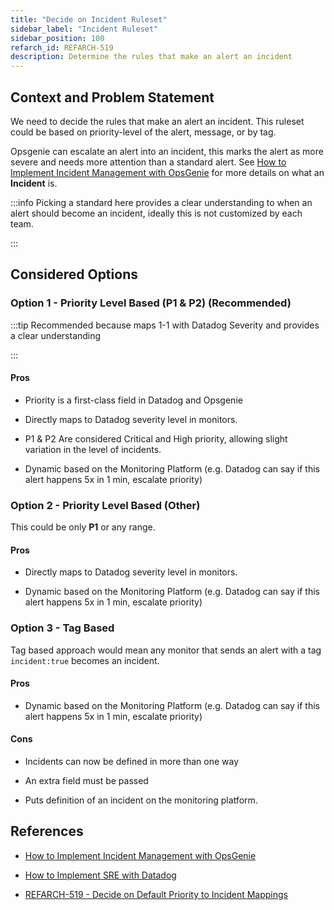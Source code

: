 ```yaml
---
title: "Decide on Incident Ruleset"
sidebar_label: "Incident Ruleset"
sidebar_position: 100
refarch_id: REFARCH-519
description: Determine the rules that make an alert an incident
---
```


## Context and Problem Statement

We need to decide the rules that make an alert an incident. This ruleset could be based on priority-level of the alert, message, or by tag.

Opsgenie can escalate an alert into an incident, this marks the alert as more severe and needs more attention than a standard alert. See [How to Implement Incident Management with OpsGenie](/layers/alerting/opsgenie/#terminology) for more details on what an **Incident** is.

:::info
Picking a standard here provides a clear understanding to when an alert should become an incident, ideally this is not customized by each team.

:::

## Considered Options

### Option 1 - Priority Level Based (P1 & P2) (Recommended)

:::tip
Recommended because maps 1-1 with Datadog Severity and provides a clear understanding

:::

#### Pros

- Priority is a first-class field in Datadog and Opsgenie

- Directly maps to Datadog severity level in monitors.

- P1 & P2 Are considered Critical and High priority, allowing slight variation in the level of incidents.

- Dynamic based on the Monitoring Platform (e.g. Datadog can say if this alert happens 5x in 1 min, escalate priority)

### Option 2 - Priority Level Based (Other)

This could be only **P1** or any range.

#### Pros

- Directly maps to Datadog severity level in monitors.

- Dynamic based on the Monitoring Platform (e.g. Datadog can say if this alert happens 5x in 1 min, escalate priority)

### Option 3 - Tag Based

Tag based approach would mean any monitor that sends an alert with a tag `incident:true` becomes an incident.

#### Pros

- Dynamic based on the Monitoring Platform (e.g. Datadog can say if this alert happens 5x in 1 min, escalate priority)

#### Cons

- Incidents can now be defined in more than one way

- An extra field must be passed

- Puts definition of an incident on the monitoring platform.

## References

- [How to Implement Incident Management with OpsGenie](/reference-architecture/how-to-guides/tutorials/how-to-implement-incident-management-with-opsgenie)

- [How to Implement SRE with Datadog](/layers/monitoring/datadog)

- [REFARCH-519 - Decide on Default Priority to Incident Mappings](https://cloudposse.atlassian.net/browse/REFARCH-519)


